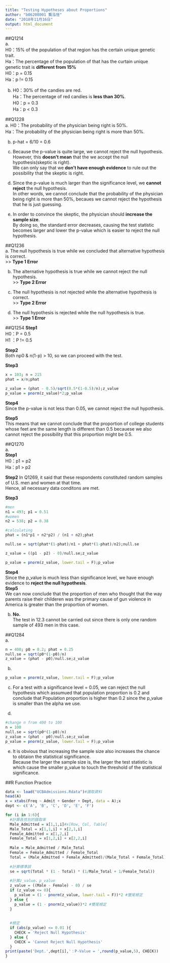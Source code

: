 ```yaml
---
title: "Testing Hypotheses about Proportions"
author: "b06208001 龔泓愷"
date: "2018年11月16日"
output: html_document
---
```

##Q1214    
a.  
H0：15% of the population of that region has the certain unique genetic trait.   
Ha：The percentage of the population of that has the curtain unique genetic trait is **different from 15%**    
H0：p = 0.15    
Ha：p != 0.15   

b. 
H0：30% of the candies are red.     
Ha：The percentage of red candies is **less than 30%**.       
H0：p = 0.3   
Ha：p < 0.3   

##Q1228    
a. 
H0：The probability of the physician being right is 50%.      
Ha：The probability of the physician being right is more than 50%.      

b. p-hat = 6/10 = 0.6   

c. Because the p-value is quite large, we cannot reject the null hypothesis.    
However, this **doesn't mean** that the we accept the null hypothesis(skeptic is right).    
We can only say that we **don't have enough evidence** to rule out the possibility that the skeptic is right.   

d. Since the p-value is much larger than the significance level, we **cannot reject** the null hypothesis.    
In other words, we cannot conclude that the probability of the physician being right is more than 50%, becaues we cannot reject the hypothesis that he is just guessing.

e. In order to convince the skeptic, the physician should **increase the sample size**.     
By doing so, the standard error decreases, causing the test statistic becomes larger and lower the p-value which is easier to reject the null hypothesis.    

##Q1236    
a. The null hypothesis is true while we concluded that alternative hypothesis is correct.    
>> **Type 1 Error**   

b. The alternative hypothesis is true while we cannot reject the null hypothesis.   
>> **Type 2 Error**   

c. The null hypothesis is not rejected while the alternative hypothesis is correct.   
>> **Type 2 Error**   

d. The null hypothesis is rejected while the null hypothesis is true.   
>> **Type 1 Error**   

##Q1254
**Step1**   
H0：P = 0.5    
H1 ：P != 0.5   

**Step2**   
Both np0 & n(1-p) > 10, so we can proceed with the test.   

**Step3**   
```r
x = 103; n = 215
phat = x/n;phat

z_value = (phat - 0.5)/sqrt(0.5*(1-0.5)/n);z_value
p_value = pnorm(z_value)*2;p_value
```

**Step4**   
Since the p-value is not less than 0.05, we cannot reject the null hypothesis.    

**Step5**   
This means that we cannot conclude that the proportion of college students whose feet are the same length is different than 0.5 becauese we also cannot reject the possibility that this proportion might be 0.5.    

##Q1270   
a.  
**Step1**   
H0：p1 = p2    
Ha：p1 > p2   

**Step2**
In Q1269, it said that these respondents constituted random samples of U.S. men and women at that time.   
Hence, all necessary data conditons are met.    

**Step3**
```r
#men
n1 = 493; p1 = 0.51
#women
n2 = 538; p2 = 0.38

#calculating 
phat = (n1*p1 + n2*p2) / (n1 + n2);phat

null.se = sqrt(phat*(1-phat)/n1 + phat*(1-phat)/n2);null.se

z_value = ((p1 - p2) - 0)/null.se;z_value

p_value = pnorm(z_value, lower.tail = F);p_value
```
**Step4**   
Since the p_value is much less than significance level, we have enough evidence to **reject the null hypothesis**.     
**Step5**   
We can now conclude that the proportion of men who thought that the way parents raise their childeren was the primary cause of gun violence in America is greater than the proportion of women.   

b. **No.**    
The test in 12.3 cannot be carried out since there is only one random sample of 493 men in this case.   

##Q1284   
a. 
```r
n = 400; p0 = 0.2; phat = 0.25
null.se = sqrt(p0*(1-p0)/n)
z_value = (phat - p0)/null.se;z_value
```
b. 
```r
p_value = pnorm(z_value, lower.tail = F);p_value
```

c. For a test with a significance level = 0.05, we can reject the null hypothesis which assumued that population proportion is 0.2 and conclude that Population proportion is higher than 0.2 since the p_value is smaller than the alpha we use.    

d. 
```r
#change n from 400 to 100
n = 100
null.se = sqrt(p0*(1-p0)/n)
z_value = (phat - p0)/null.se;z_value
p_value = pnorm(z_value, lower.tail = F);p_value
```

e. It is obvious that increasing the sample size also increases the chance to obtaion the statistical significance.       
Because the larger the sample size is, the larger the test statistic is which cause the smaller p_value to touch the threshold of the statistical significance.     

##R Function Practice
```r
data <- load("UCBAdmissions.Rdata")#讀取資料
head(A)
x = xtabs(Freq ~ Admit + Gender + Dept, data = A);x
dept <- c('A', 'B', 'C', 'D', 'E', 'F')

for (i in 1:6){
  #計算各性別的錄取率
  Male_Admitted = x[1,1,i]#x[Row, Col, Table]
  Male_Total = x[1,1,i] + x[2,1,i]
  Female_Admitted = x[1,2,i]
  Female_Total = x[1,2,i] + x[2,2,i]
  
  Male = Male_Admitted / Male_Total 
  Female = Female_Admitted / Female_Total
  Total = (Male_Admitted + Female_Admitted)/(Male_Total + Female_Total)
  
  #計算標準誤
  se = sqrt(Total * (1 - Total) * (1/Male_Total + 1/Female_Total))
  
  #計算z_value、p_value
  z_value = ((Male - Female) - 0) / se
  if (z_value <= 0){
    p_value = (1 - pnorm(z_value, lower.tail = F))*2 #雙尾檢定
  } else {
    p_value = (1 - pnorm(z_value))*2 #雙尾檢定
  }
  
  
  #檢定
  if (abs(p_value) <= 0.01 ){
    CHECK = 'Reject Null Hypothesis'
  } else {
    CHECK = 'Cannot Reject Null Hypothesis'
  }
print(paste('Dept.',dept[i],'：P-Value = ',round(p_value,5), CHECK))
}
```